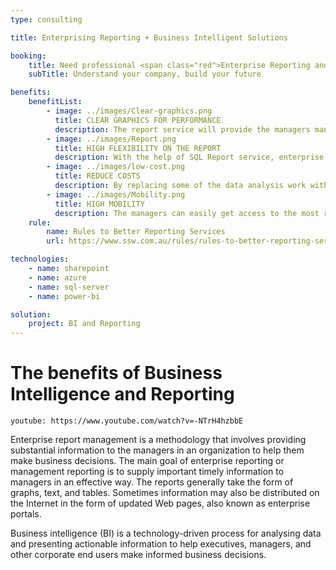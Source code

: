 ```yaml
---
type: consulting

title: Enterprising Reporting + Business Intelligent Solutions

booking:
    title: Need professional <span class="red">Enterprise Reporting and BI</span> solutions for your business?
    subTitle: Understand your company, build your future

benefits:
    benefitList:
        - image: ../images/Clear-graphics.png
          title: CLEAR GRAPHICS FOR PERFORMANCE
          description: The report service will provide the managers many useful graphics in different forms. With such clear views of the organization's performance, it will be much easier for managers to make decisions and adjustments.
        - image: ../images/Report.png
          title: HIGH FLEXIBILITY ON THE REPORT
          description: With the help of SQL Report service, enterprise report can be delivered in any format required. The report can be delivered in the formats of HTML, Excel, PDF, etc. It can also be delivered via different channels, subscription to a selected email, for example.
        - image: ../images/low-cost.png
          title: REDUCE COSTS
          description: By replacing some of the data analysis work with SQL server reporting services, the company could save a great amount of time and money. On the other hand, replaced employees could be settled to other challenging tasks so that the average productivity of the company could be better.
        - image: ../images/Mobility.png
          title: HIGH MOBILITY
          description: The managers can easily get access to the most recent report wherever they are. With the help form enterprise reporting service, it will be very convenient for them to know the key metrics so that they can work with a high level of productivity and efficiency.
    rule:
        name: Rules to Better Reporting Services
        url: https://www.ssw.com.au/rules/rules-to-better-reporting-services

technologies:
    - name: sharepoint
    - name: azure
    - name: sql-server
    - name: power-bi

solution:
    project: BI and Reporting
---
```


# The benefits of **Business Intelligence and Reporting**

`youtube: https://www.youtube.com/watch?v=-NTrH4hzbbE`

Enterprise report management is a methodology that involves providing substantial information to the managers in an organization to help them make business decisions. The main goal of enterprise reporting or management reporting is to supply important timely information to managers in an effective way. The reports generally take the form of graphs, text, and tables. Sometimes information may also be distributed on the Internet in the form of updated Web pages, also known as enterprise portals.

Business intelligence (BI) is a technology-driven process for analysing data and presenting actionable information to help executives, managers, and other corporate end users make informed business decisions.